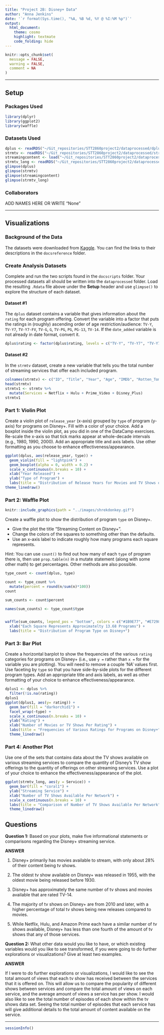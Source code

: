 ```yaml
---
title: "Project 2B: Disney+ Data"
author: "Anna Jenkins"
date: '`r format(Sys.time(), "%A, %B %d, %Y @ %I:%M %p")`'
output: 
  html_document: 
    theme: cosmo
    highlight: textmate
    code_folding: hide
---
```


```r
knitr::opts_chunk$set(
  message = FALSE,
  warning = FALSE,
  comment = NA
)
```
***

## Setup

### Packages Used

```r
library(dplyr)
library(ggplot2)
library(waffle)
```

### Datasets Used

```r
dplus <- readRDS("~/Git_repositories/STT2860project2/dataprocessed/dplus.rds") 
strmtv <- readRDS("~/Git_repositories/STT2860project2/dataprocessed/strmtv.rds")
streamingcontent <- load("~/Git_repositories/STT2860project2/dataprocessed/streamingcontent.Rdata")
strmtv_long <- readRDS("~/Git_repositories/STT2860project2/dataprocessed/strmtv_long.rds")
glimpse(dplus)
glimpse(strmtv)
glimpse(streamingcontent)
glimpse(strmtv_long)
```

### Collaborators

ADD NAMES HERE OR WRITE "None"

<hr>

## Visualizations

### Background of the Data

The datasets were downloaded from [Kaggle](https://www.kaggle.com/). You can find the links to their descriptions in the `docsreference` folder.

### Create Analysis Datasets

Complete and run the two scripts found in the `docscripts` folder. Your processed datasets all should be written into the `dataprocessed` folder. Load the resulting `.Rdata` file above under the **Setup** header and use `glimpse()` to explore the structure of each dataset.

#### Dataset #1

The `dplus` dataset contains a variable that gives information about the `rating` for each program offering. Convert the variable into a factor that puts the ratings in (roughly) ascending order of age restriction/audience: `TV-Y`, `TV-Y7`, `TV-Y7-FV`, `TV-G`, `G`, `TV-PG`, `PG`, `PG-13`, `TV-14`. If the `date_added` variable is not already in date format, convert it.  

```r
dplus$rating <- factor(dplus$rating, levels = c("TV-Y", "TV-Y7", "TV-Y7-FV", "TV-G", "G", "TV-PG", "PG", "PG-13", "TV-14"))
```

#### Dataset #2

In the `strmtv` dataset, create a new variable that tells you the total number of streaming services that offer each included program.

```r
colnames(strmtv) <- c("ID", "Title", "Year", "Age", "IMDb", "Rotten_Tomatoes", "Netflix", "Hulu", "Prime_Video", "Disney_Plus")
head(strmtv)
strmtv1 <- strmtv %>%
  mutate(Services = Netflix + Hulu + Prime_Video + Disney_Plus)
strmtv1
```

### Part 1: Violin Plot

Create a violin plot of `release_year` (x-axis) grouped by `type` of program (y-axis) for programs on Disney+. Fill with a color of your choice. Add a boxplot inside the violin plot, as you did in one of the DataCamp exercises. Re-scale the x-axis so that tick marks appear at whole-decade intervals (e.g., 1980, 1990, 2000). Add an appropriate title and axis labels. Use other formatting as you choose to enhance effectiveness/appearance.

```r
ggplot(dplus, aes(release_year, type)) +
  geom_violin(fill = "lightpink") +
  geom_boxplot(alpha = 0, width = 0.2) +
  scale_x_continuous(n.breaks = 10) +
  xlab("Year Released") + 
  ylab("Type of Program") +
  labs(title = "Distribution of Release Years for Movies and TV Shows on Disney+") + 
theme_linedraw()

```

### Part 2: Waffle Plot

```r
knitr::include_graphics(path = "../images/shrekdonkey.gif")
```

Create a waffle plot to show the distribution of program `type` on Disney+. 

* Give the plot the title "Streaming Content on Disney+". 
* Change the colors of the squares to something other than the defaults.
* Use an x-axis label to indicate roughly how many programs each square represents.

Hint: You can use `count()` to find out how many of each `type` of program there is, then use `prop.table(n)` in a mutate statement (along with some other math) to get percentages. Other methods are also possible.

```r
type_count <- count(dplus, type) 

count <- type_count %>%
  mutate(percent = round(n/sum(n)*100))
count

sum_counts <- count$percent

names(sum_counts) <- type_count$type


waffle(sum_counts, legend_pos = "bottom", colors = c("#1B9E77", "#E7298A")) +
  xlab("Each Square Represents Approximatelty 13.68 Programs") +
  labs(title = "Distribution of Program Type on Disney+")
```

### Part 3: Bar Plot

Create a horizontal barplot to show the frequencies of the various `rating` categories for programs on Disney+ (i.e., use `y =` rather than `x =` for the variable you are plotting). You will need to remove a couple 'NA' values first. Use faceting by `type` so that you have side-by-side plots for the different program types. Add an appropriate title and axis labels, as well as other formatting of your choice to enhance effectiveness/appearance.

```r
dplus1 <- dplus %>%
  filter(!is.na(rating))
dplus1
ggplot(dplus1, aes(y= rating)) + 
  geom_bar(fill = "darkorchid1") +
  facet_wrap(~type) + 
  scale_x_continuous(n.breaks = 10) +
  ylab("Rating") +
  xlab("Number of Movies or TV Shows Per Rating") + 
  labs(title = "Frequencies of Various Ratings for Programs on Disney+") +
  theme_linedraw()
```

### Part 4: Another Plot

Use one of the sets that contains data about the TV shows available on various streaming services to compare the quantity of Disney's TV show offerings to the quantity of offerings on other streaming services. Use a plot of your choice to enhance the effectiveness/appearance of the plot.

```r
ggplot(strmtv_long, aes(y = Service)) +
  geom_bar(fill = "coral1") +
  ylab("Streaming Service") + 
  xlab("Number of TV Shows Available Per Network") + 
  scale_x_continuous(n.breaks = 10) +
  labs(title = "Comparison of Number of TV Shows Available Per Network") +
  theme_linedraw()
```



## Questions

**Question 1:** Based on your plots, make five informational statements or comparisons regarding the Disney+ streaming service.

**ANSWER**

1) Disney+ primarily has movies available to stream, with only about 28% of their content being tv shows.

2) The oldest tv show available on Disney+ was released in 1955, with the oldest movie being released before 1930.

3) Disney+ has approximately the same number of tv shows and movies available that are rated TV-14.

4) The majority of tv shows on Disney+ are from 2010 and later, with a higher percentage of total tv shows being new releases compared to movies.

5) While Netflix, Hulu, and Amazon Prime each have a similar number of tv shows available, Disney+ has less than one fourth of the amount of tv shows that any of those services.

**Question 2:** What other data would you like to have, or which existing variables would you like to see transformed, if you were going to do further explorations or visualizations? Give at least two examples.

**ANSWER**

If I were to do further explorations or visualizations, I would like to see the total amount of views that each tv show has received between the services that it is offered on. This will allow us to compare the popularity of different shows between services and compare the total amount of views on each service, and the average amount of views a service has per show.
I would also like to see the total number of episodes of each show within the tv shows data set. Seeing the total number of episodes that each service has will give additional details to the total amount of content available on the service. 

***
```r
sessionInfo()
```

